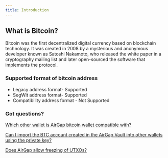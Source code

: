 ```yaml
---
title: Introduction
---
```



## What is Bitcoin?
Bitcoin was the first decentralized digital currency based on blockchain technology. It was created in 2008 by a mysterious and anonymous developer known as Satoshi Nakamoto, who released the white paper in a cryptography mailing list and later open-sourced the software that implements the protocol.

### Supported format of bitcoin address
- Legacy address format- Supported
- SegWit address format- Supported
- Compatibility address format - Not Supported

### Got questions?
[Which other wallet is AirGap bitcoin wallet compatible with?](https://support.airgap.it/currencies/bitcoin/wallet-compatibility)

[Can I import the BTC account created in the AirGap Vault into other wallets using the private key?](https://support.airgap.it/FAQ#can-i-import-the-btc-account-created-in-the-airgap-vault-into-other-wallets-using-the-private-key)

[Does AirGap allow freezing of UTXOs?](https://support.airgap.it/FAQ#does-airgap-allow-freezing-of-utxos)








